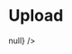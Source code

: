 

<Meta title="Core/Upload" component={Upload} />

# Upload

<Props of={Upload} />

<Preview>
  <Upload
    accept="image/jpeg,image/png"
    acceptError="Только png или jpg"
    actionText="Выберите файлы или перетащите их сюда"
    hint="Только png и jpg, не больше 50 КБ каждая"
    maxFileSize={51200}
    maxFileSizeError="Картинки должны быть меньше 50 КБ"
    multiple={true}
    onChange={() => null}
  />
</Preview>

<Preview>
  <UploadReadonlyExample />
</Preview>
